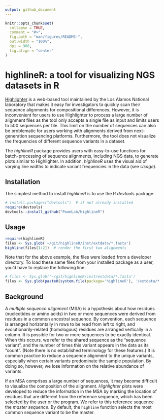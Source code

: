```yaml
---
output: github_document
---
```


<!-- README.md is generated from README.Rmd. Please edit that file -->

```r
knitr::opts_chunk$set(
  collapse = TRUE,
  comment = "#>",
  fig.path = "man/figures/README-",
  out.width = "100%",
  dpi = 300,
  fig.align = "center"
)
```
# highlineR: a tool for visualizing NGS datasets in R

[Highlighter](https://www.hiv.lanl.gov/content/sequence/HIGHLIGHT/highlighter_top.html) is a web-based tool maintained by the Los Alamos National laboratory that makes it easy for investigators to quickly scan their sequence alignments for compositional differences.  However, it is inconvenient for users to use Highlighter to process a large number of alignment files as the tool only accepts a single file as input and limits users to 500 sequences per file.  This limit on the number of sequences can also be problematic for users working with alignments derived from next-generation sequencing platforms.  Furthermore, the tool does not visualize the frequencies of different sequence variants in a dataset.

The *highlineR* package provides users with easy-to-use functions for batch-processing of sequence alignments, including NGS data, to generate plots similar to Highlighter.
In addition, *highlineR* uses the visual aid of varying line widths to indicate variant frequencies in the data (see *Usage*).


## Installation

The simplest method to install *highlineR* is to use the R *devtools* package:
```R
# install.packages("devtools")  # if not already installed
require(devtools)
devtools::install_github("PoonLab/highlineR")
```


## Usage

```r
require(highlineR)
files <- Sys.glob('~/git/highlineR/inst/extdata/*.fasta')
highline(files[1:2])  # render the first two alignments
```

Note that for the above example, the files were loaded from a developer directory.
To load these same files from your installed package as a user, you'd have to replace the following line:
```r
# files <- Sys.glob('~/git/highlineR/inst/extdata/*.fasta')
files <- Sys.glob(paste0(system.file(package='highlineR'), '/extdata/*.fasta'))
```


## Background

A *multiple sequence alignment* (MSA) is a hypothesis about how residues (nucleotides or amino acids) in two or more sequences were derived from residues in a common ancestral sequence.
By convention, each sequence is arranged horizontally in rows to be read from left to right, and evolutionarily-related (homologous) residues are arranged vertically in a column.
It is possible for two or more sequences to be exactly identical.
When this occurs, we refer to the shared sequence as the "sequence variant", and the number of times this variant appears in the data as its "count".
(Note there is no established terminology for these features.)
It is common practice to reduce a sequence alignment to the unique variants, especially when certain variants predominate the sample population.
By doing so, however, we lose information on the relative abundance of variants.

If an MSA comprises a large number of sequences, it may become difficult to visualize the composition of the alignment.
*Highlighter* plots were developed to reduce the information in the MSA by marking the location of residues that are different from the reference sequence, which has been selected by the user or the program.
We refer to this reference sequence the *master sequence*.
By default, the `highline` function selects the most common sequence variant to be the master.




